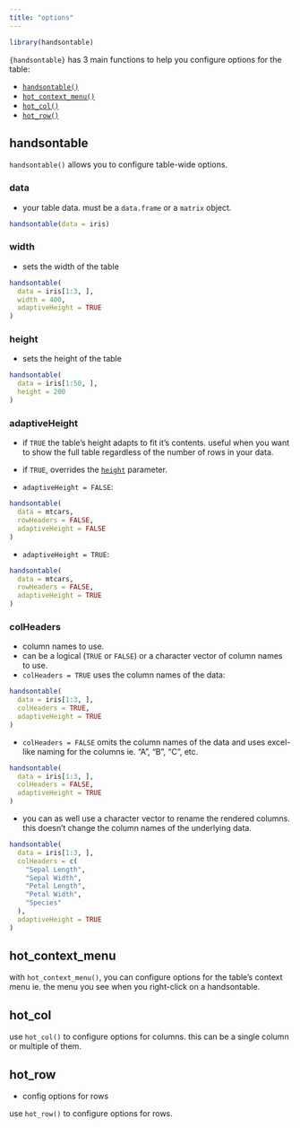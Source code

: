 ```yaml
---
title: "options"
---
```


```r
library(handsontable)
```

`{handsontable}` has 3 main functions to help you configure
options for the table:

- [`handsontable()`](#handsontable)
- [`hot_context_menu()`](#hot_context_menu)
- [`hot_col()`](#hot_col)
- [`hot_row()`](#hot_row)

## handsontable

`handsontable()` allows you to configure table-wide options.

### data

- your table data. must be a `data.frame` or a `matrix` object.

```r
handsontable(data = iris)
```

### width

- sets the width of the table

```r
handsontable(
  data = iris[1:3, ],
  width = 400,
  adaptiveHeight = TRUE
)
```

### height

- sets the height of the table

```r
handsontable(
  data = iris[1:50, ],
  height = 200
)
```

### adaptiveHeight

- if `TRUE` the table's height adapts to fit it's contents. useful
  when you want to show the full table regardless of the number
  of rows in your data.
- if `TRUE`, overrides the [`height`](#height) parameter.

- `adaptiveHeight = FALSE`:

```r
handsontable(
  data = mtcars,
  rowHeaders = FALSE,
  adaptiveHeight = FALSE
)
```

- `adaptiveHeight = TRUE`:

```r
handsontable(
  data = mtcars,
  rowHeaders = FALSE,
  adaptiveHeight = TRUE
)
```

### colHeaders

- column names to use.
- can be a logical (`TRUE` or `FALSE`) or a character vector of
  column names to use.
- `colHeaders = TRUE` uses the column names of the data:

```r
handsontable(
  data = iris[1:3, ],
  colHeaders = TRUE,
  adaptiveHeight = TRUE
)
```

- `colHeaders = FALSE` omits the column names of the data and uses
  excel-like naming for the columns ie. "A", "B", "C", etc.

```r
handsontable(
  data = iris[1:3, ],
  colHeaders = FALSE,
  adaptiveHeight = TRUE
)
```

- you can as well use a character vector to rename the rendered
  columns. this doesn't change the column names of the underlying
  data.

```r
handsontable(
  data = iris[1:3, ],
  colHeaders = c(
    "Sepal Length",
    "Sepal Width",
    "Petal Length",
    "Petal Width",
    "Species"
  ),
  adaptiveHeight = TRUE
)
```

## hot_context_menu

with `hot_context_menu()`, you can configure options for the
table's context menu ie. the menu you see when you right-click
on a handsontable.

## hot_col

use `hot_col()` to configure options for columns. this can be
a single column or multiple of them.

## hot_row

- config options for rows

use `hot_row()` to configure options for rows.
